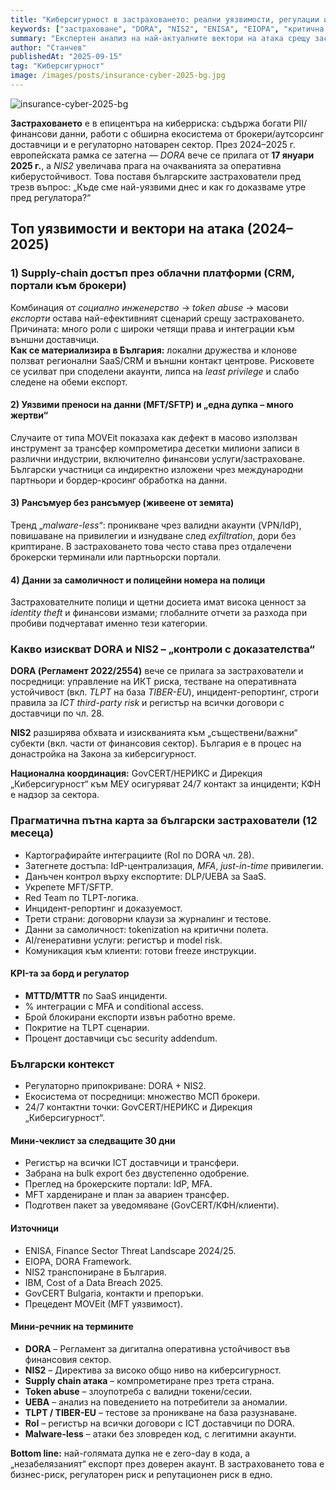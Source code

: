 ```yaml
---
title: "Киберсигурност в застраховането: реални уязвимости, регулации и какво значи това за България"
keywords: ["застраховане", "DORA", "NIS2", "ENISA", "EIOPA", "критична инфраструктура", "рансъмуер", "supply chain", "Bulgaria", "финансов сектор", "киберсигурност в застраховането", "киберсигурност застраховане", "киберсигурност"]
summary: "Експертен анализ на най-актуалните вектори на атака срещу застрахователи, новите европейски правила (DORA, NIS2), и как българските компании да намалят риска по веригата."
author: "Станчев"
publishedAt: "2025-09-15"
tag: "Киберсигурност"
image: /images/posts/insurance-cyber-2025-bg.jpg
---
```


![insurance-cyber-2025-bg](/images/posts/insurance-cyber-2025-bg.jpg)

<strong>Застраховането</strong> е в епицентъра на киберриска: съдържа богати PII/финансови данни, работи с обширна екосистема от брокери/аутсорсинг доставчици и е регулаторно натоварен сектор. През 2024–2025 г. европейската рамка се затегна — <em class="term">DORA</em> вече се прилага от <strong>17 януари 2025 г.</strong>, а <em class="term">NIS2</em> увеличава прага на очакванията за оперативна киберустойчивост. Това поставя българските застрахователи пред трезв въпрос: „Къде сме най-уязвими днес и как го доказваме утре пред регулатора?“

<Feedback
  title="TL;DR"
  description="Най-критичните рискове: социално инженерство към доставчици (supply chain), злоупотреба с привилегии/токени в облачни CRM/портали, уязвими трансфери на данни (SFTP/MFT), и инциденти без зловреден код — само с легитимен достъп."
/>

<h2 id="top">Топ уязвимости и вектори на атака (2024–2025)</h2>

<h3 id="supply-chain">1) Supply-chain достъп през облачни платформи (CRM, портали към брокери)</h3>

Комбинация от <em class="term">социално инженерство</em> → <em class="term">token abuse</em> → масови <em class="term">експорти</em> остава най-ефективният сценарий срещу застраховането. Причината: много роли с широки четящи права и интеграции към външни доставчици.  
**Как се материализира в България:** локални дружества и клонове ползват регионални SaaS/CRM и външни контакт центрове. Рисковете се усилват при споделени акаунти, липса на <em class="term">least privilege</em> и слабо следене на обеми експорт.

<h4 id="mft">2) Уязвими преноси на данни (MFT/SFTP) и „една дупка – много жертви“</h4>

Случаите от типа MOVEit показаха как дефект в масово използван инструмент за трансфер компрометира десетки милиони записи в различни индустрии, включително финансови услуги/застраховане. Български участници са индиректно изложени чрез международни партньори и бордер-кросинг обработка на данни.

<h4 id="ransomless">3) Рансъмуер без рансъмуер (живеене от земята)</h4>

Тренд „<em class="term">malware-less</em>“: проникване чрез валидни акаунти (VPN/IdP), повишаване на привилегии и изнудване след <em class="term">exfiltration</em>, дори без криптиране. В застраховането това често става през отдалечени брокерски терминали или партньорски портали.

<h4 id="pii">4) Данни за самоличност и полицейни номера на полици</h4>

Застрахователните полици и щетни досиета имат висока ценност за <em class="term">identity theft</em> и финансови измами; глобалните отчети за разхода при пробиви подчертават именно тези категории.

<h3 id="dora-nis2">Какво изискват DORA и NIS2 – „контроли с доказателства“</h3>

<strong>DORA (Регламент 2022/2554)</strong> вече се прилага за застрахователи и посредници: управление на ИКТ риска, тестване на оперативната устойчивост (вкл. <em class="term">TLPT</em> на база <em class="term">TIBER-EU</em>), инцидент-репортинг, строги правила за <em class="term">ICT third-party risk</em> и регистър на всички договори с доставчици по чл. 28.  

<strong>NIS2</strong> разширява обхвата и изискванията към „съществени/важни“ субекти (вкл. части от финансовия сектор). България е в процес на донастройка на Закона за киберсигурност.  

<strong>Национална координация:</strong> GovCERT/НЕРИКС и Дирекция „Киберсигурност“ към МЕУ осигуряват 24/7 контакт за инциденти; КФН е надзор за сектора.

<h3 id="roadmap">Прагматична пътна карта за български застрахователи (12 месеца)</h3>

- Картографирайте интеграциите (RoI по DORA чл. 28).  
- Затегнете достъпа: IdP-централизация, <em class="term">MFA</em>, <em class="term">just-in-time</em> привилегии.  
- Данъчен контрол върху експортите: DLP/UEBA за SaaS.  
- Укрепете MFT/SFTP.  
- Red Team по TLPT-логика.  
- Инцидент-репортинг и доказуемост.  
- Трети страни: договорни клаузи за журналинг и тестове.  
- Данни за самоличност: tokenization на критични полета.  
- AI/генеративни услуги: регистър и model risk.  
- Комуникация към клиенти: готови freeze инструкции.

<h4 id="kpis">KPI-та за борд и регулатор</h4>

- **MTTD/MTTR** по SaaS инциденти.  
- % интеграции с MFA и conditional access.  
- Брой блокирани експорти извън работно време.  
- Покритие на TLPT сценарии.  
- Процент доставчици със security addendum.

<h3 id="bg-context">Български контекст</h3>

- Регулаторно припокриване: DORA + NIS2.  
- Екосистема от посредници: множество МСП брокери.  
- 24/7 контактни точки: GovCERT/НЕРИКС и Дирекция „Киберсигурност“.

<h4 id="checklist">Мини-чеклист за следващите 30 дни</h4>

- Регистър на всички ICT доставчици и трансфери.  
- Забрана на bulk export без двустепенно одобрение.  
- Преглед на брокерските портали: IdP, MFA.  
- MFT хардениране и план за авариен трансфер.  
- Подготвен пакет за уведомяване (GovCERT/КФН/клиенти).

<h4 id="sources">Източници</h4>

- ENISA, Finance Sector Threat Landscape 2024/25.  
- EIOPA, DORA Framework.  
- NIS2 транспониране в България.  
- IBM, Cost of a Data Breach 2025.  
- GovCERT Bulgaria, контакти и препоръки.  
- Прецедент MOVEit (MFT уязвимост).

<h4 id="glossary">Мини-речник на термините</h4>

- <strong class="term">DORA</strong> – Регламент за дигитална оперативна устойчивост във финансовия сектор.  
- <strong class="term">NIS2</strong> – Директива за високо общо ниво на киберсигурност.  
- <strong class="term">Supply chain атака</strong> – компрометиране през трета страна.  
- <strong class="term">Token abuse</strong> – злоупотреба с валидни токени/сесии.  
- <strong class="term">UEBA</strong> – анализ на поведението на потребители за аномалии.  
- <strong class="term">TLPT / TIBER-EU</strong> – тестове за проникване на база разузнаване.  
- <strong class="term">RoI</strong> – регистър на всички договори с ICT доставчици по DORA.  
- <strong class="term">Malware-less</strong> – атаки без зловреден код, с легитимни акаунти.  

<p><strong>Bottom line:</strong> най-голямата дупка не е zero-day в кода, а „незабелязаният“ експорт през доверен акаунт. В застраховането това е бизнес-риск, регулаторен риск и репутационен риск в едно.</p>
